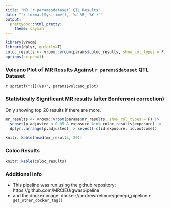 ```yaml
---
title: "MR `r params$dataset` QTL Results"
date: "`r format(Sys.time(), '%d %B, %Y')`"
output:
  prettydoc::html_pretty:
    theme: cayman
---
```

```r
library(vroom)
library(dplyr, quietly=T)
coloc_results <- vroom::vroom(params$coloc_results, show_col_types = F)
options(scipen=1)
```

### Volcano Plot of MR Results Against `r params$dataset` QTL Dataset
`r sprintf("![](%s)", params$volcano_plot)`

### Statistically Significant MR results (after Bonferroni correction)
Only showing top 20 results if there are more.
```r
mr_results <- vroom::vroom(params$mr_results, show_col_types = F) |>
  subset(p.adjusted < 0.05 & exposure %in% coloc_results$exposure) |>
  dplyr::arrange(p.adjusted) |> select(-c(id.exposure, id.outcome))

knitr::kable(head(mr_results, 20))
```

### Coloc Results
```r
knitr::kable(coloc_results)
```

### Additional info

* This pipeline was run using the github repository: https://github.com/MRCIEU/gwaspipeline
* and the docker image: docker://andrewrrelmore/genepi_pipeline:`r get_other_docker_tag()`
